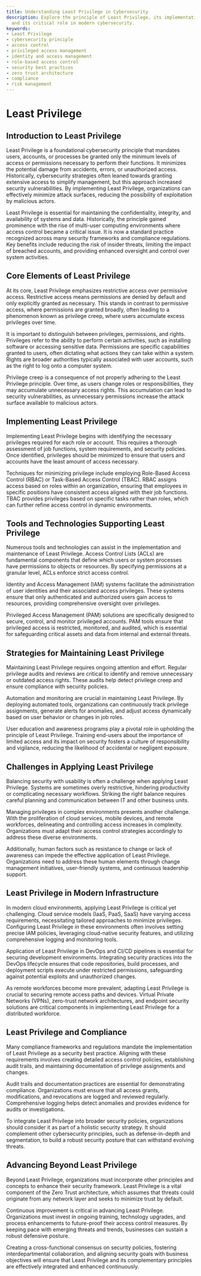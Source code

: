 ```yaml
---
title: Understanding Least Privilege in Cybersecurity
description: Explore the principle of Least Privilege, its implementation, benefits,
  and its critical role in modern cybersecurity.
keywords:
- Least Privilege
- cybersecurity principle
- access control
- privileged access management
- identity and access management
- role-based access control
- security best practices
- zero trust architecture
- compliance
- risk management
---
```


# Least Privilege

## Introduction to Least Privilege

Least Privilege is a foundational cybersecurity principle that mandates users, accounts, or processes be granted only the minimum levels of access or permissions necessary to perform their functions. It minimizes the potential damage from accidents, errors, or unauthorized access. Historically, cybersecurity strategies often leaned towards granting extensive access to simplify management, but this approach increased security vulnerabilities. By implementing Least Privilege, organizations can effectively minimize attack surfaces, reducing the possibility of exploitation by malicious actors.

Least Privilege is essential for maintaining the confidentiality, integrity, and availability of systems and data. Historically, the principle gained prominence with the rise of multi-user computing environments where access control became a critical issue. It is now a standard practice recognized across many security frameworks and compliance regulations. Key benefits include reducing the risk of insider threats, limiting the impact of breached accounts, and providing enhanced oversight and control over system activities.

## Core Elements of Least Privilege

At its core, Least Privilege emphasizes restrictive access over permissive access. Restrictive access means permissions are denied by default and only explicitly granted as necessary. This stands in contrast to permissive access, where permissions are granted broadly, often leading to a phenomenon known as privilege creep, where users accumulate excess privileges over time.

It is important to distinguish between privileges, permissions, and rights. Privileges refer to the ability to perform certain activities, such as installing software or accessing sensitive data. Permissions are specific capabilities granted to users, often dictating what actions they can take within a system. Rights are broader authorities typically associated with user accounts, such as the right to log onto a computer system.

Privilege creep is a consequence of not properly adhering to the Least Privilege principle. Over time, as users change roles or responsibilities, they may accumulate unnecessary access rights. This accumulation can lead to security vulnerabilities, as unnecessary permissions increase the attack surface available to malicious actors.

## Implementing Least Privilege

Implementing Least Privilege begins with identifying the necessary privileges required for each role or account. This requires a thorough assessment of job functions, system requirements, and security policies. Once identified, privileges should be minimized to ensure that users and accounts have the least amount of access necessary.

Techniques for minimizing privilege include employing Role-Based Access Control (RBAC) or Task-Based Access Control (TBAC). RBAC assigns access based on roles within an organization, ensuring that employees in specific positions have consistent access aligned with their job functions. TBAC provides privileges based on specific tasks rather than roles, which can further refine access control in dynamic environments.

## Tools and Technologies Supporting Least Privilege

Numerous tools and technologies can assist in the implementation and maintenance of Least Privilege. Access Control Lists (ACLs) are fundamental components that define which users or system processes have permissions to objects or resources. By specifying permissions at a granular level, ACLs enforce strict access control.

Identity and Access Management (IAM) systems facilitate the administration of user identities and their associated access privileges. These systems ensure that only authenticated and authorized users gain access to resources, providing comprehensive oversight over privileges.

Privileged Access Management (PAM) solutions are specifically designed to secure, control, and monitor privileged accounts. PAM tools ensure that privileged access is restricted, monitored, and audited, which is essential for safeguarding critical assets and data from internal and external threats.

## Strategies for Maintaining Least Privilege

Maintaining Least Privilege requires ongoing attention and effort. Regular privilege audits and reviews are critical to identify and remove unnecessary or outdated access rights. These audits help detect privilege creep and ensure compliance with security policies.

Automation and monitoring are crucial in maintaining Least Privilege. By deploying automated tools, organizations can continuously track privilege assignments, generate alerts for anomalies, and adjust access dynamically based on user behavior or changes in job roles.

User education and awareness programs play a pivotal role in upholding the principle of Least Privilege. Training end-users about the importance of limited access and its impact on security fosters a culture of responsibility and vigilance, reducing the likelihood of accidental or negligent exposure.

## Challenges in Applying Least Privilege

Balancing security with usability is often a challenge when applying Least Privilege. Systems are sometimes overly restrictive, hindering productivity or complicating necessary workflows. Striking the right balance requires careful planning and communication between IT and other business units.

Managing privileges in complex environments presents another challenge. With the proliferation of cloud services, mobile devices, and remote workforces, delineating and controlling access increases in complexity. Organizations must adapt their access control strategies accordingly to address these diverse environments.

Additionally, human factors such as resistance to change or lack of awareness can impede the effective application of Least Privilege. Organizations need to address these human elements through change management initiatives, user-friendly systems, and continuous leadership support.

## Least Privilege in Modern Infrastructure

In modern cloud environments, applying Least Privilege is critical yet challenging. Cloud service models (IaaS, PaaS, SaaS) have varying access requirements, necessitating tailored approaches to minimize privileges. Configuring Least Privilege in these environments often involves setting precise IAM policies, leveraging cloud-native security features, and utilizing comprehensive logging and monitoring tools.

Application of Least Privilege in DevOps and CI/CD pipelines is essential for securing development environments. Integrating security practices into the DevOps lifecycle ensures that code repositories, build processes, and deployment scripts execute under restricted permissions, safeguarding against potential exploits and unauthorized changes.

As remote workforces become more prevalent, adapting Least Privilege is crucial to securing remote access paths and devices. Virtual Private Networks (VPNs), zero-trust network architectures, and endpoint security solutions are critical components in implementing Least Privilege for a distributed workforce.

## Least Privilege and Compliance

Many compliance frameworks and regulations mandate the implementation of Least Privilege as a security best practice. Aligning with these requirements involves creating detailed access control policies, establishing audit trails, and maintaining documentation of privilege assignments and changes.

Audit trails and documentation practices are essential for demonstrating compliance. Organizations must ensure that all access grants, modifications, and revocations are logged and reviewed regularly. Comprehensive logging helps detect anomalies and provides evidence for audits or investigations.

To integrate Least Privilege into broader security policies, organizations should consider it as part of a holistic security strategy. It should complement other cybersecurity principles, such as defense-in-depth and segmentation, to build a robust security posture that can withstand evolving threats.

## Advancing Beyond Least Privilege

Beyond Least Privilege, organizations must incorporate other principles and concepts to enhance their security framework. Least Privilege is a vital component of the Zero Trust architecture, which assumes that threats could originate from any network layer and seeks to minimize trust by default.

Continuous improvement is critical in advancing Least Privilege. Organizations must invest in ongoing training, technology upgrades, and process enhancements to future-proof their access control measures. By keeping pace with emerging threats and trends, businesses can sustain a robust defensive posture.

Creating a cross-functional consensus on security policies, fostering interdepartmental collaboration, and aligning security goals with business objectives will ensure that Least Privilege and its complementary principles are effectively integrated and enhanced continuously.